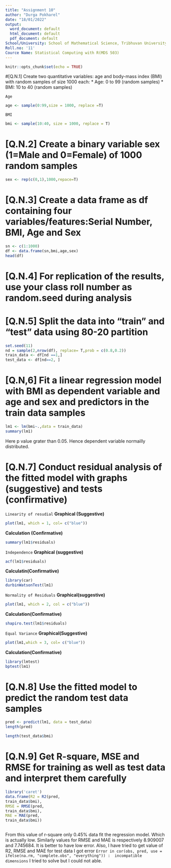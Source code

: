 ```yaml
---
title: "Assignment 10"
author: "Durga Pokharel"
date: "18/01/2022"
output:
  word_document: default
  html_document: default
  pdf_document: default
School/University: School of Mathematical Science, Tribhuvan University, Nepal
Roll.no: '11'
Cource Name: Statistical Computing with R(MDS 503)
---
```


```r
knitr::opts_chunk$set(echo = TRUE)
```

#[Q.N.1] Create two quantitative variables: age and body-mass index (BMI) with random samples of size 1000 each:
     * Age: 0 to 99 (random samples)
     * BMI: 10 to 40 (random samples)
     
`Age`

```r
age <- sample(0:99,size = 1000, replace =T)


```

`BMI`
```r
bmi <- sample(10:40, size = 1000, replace = T)
```

# [Q.N.2] Create a binary variable sex (1=Male and 0=Female) of 1000 random samples


```r
sex <- rep(c(0,1),1000,repace=T)


```
# [Q.N.3] Create a data frame as df containing four variables/features:Serial Number, BMI, Age and Sex

```r
sn <- c(1:1000)
df <- data.frame(sn,bmi,age,sex)
head(df)
```

# [Q.N.4] For replication of the results, use your class roll number as random.seed during analysis
# [Q.N.5] Split the data into “train” and “test” data using 80-20 partition
```r
set.seed(11)
nd = sample(2,nrow(df), replace= T,prob = c(0.8,0.2))
train_data <- df[nd ==1,]
test_data <- df[nd==2, ]
```

# [Q.N,6] Fit a linear regression model with BMI as dependent variable and age and sex and predictors in the train data samples

```r
lm1 <- lm(bmi~.,data = train_data)
summary(lm1)
```
Here p value grater than 0.05. Hence dependent variable normailly distributed. 

# [Q.N.7] Conduct residual analysis of the fitted model with graphs (suggestive) and tests (confirmative)

`Linearity of resudial`
**Graphical (Suggestive)**
```r
plot(lm1, which = 1, col= c("blue"))
```

**Calculation (Confirmative)** 
```r
summary(lm1$residuals)
```

`Independence`
**Graphical (suggestive)**
```r
acf(lm1$residuals)
```

**Calculatin(Confirmative)**
```r
library(car)
durbinWatsonTest(lm1)
```

`Normality of Residuals`
**Graphical(suggestive)**
```r
plot(lm1, which = 2, col = c("blue"))
```
**Calculation(Confirmative)**
```r
shapiro.test(lm1$residuals)
```


`Equal Variance `
**Graphical(Suggestive)**
```r
plot(lm1,which = 3, col= c("blue"))
```


**Calculation(Confirmative)**
```r
library(lmtest)
bptest(lm1)
```
# [Q.N.8] Use the fitted model to predict the random test data samples
```r
pred <- predict(lm1, data = test_data)
length(pred)
```


```r
length(test_data$bmi)
```

# [Q.N.9] Get R-square, MSE and RMSE for training as well as test data and interpret them carefully


```r
library('caret')
data.frame(R2 = R2(pred, 
train_data$bmi),
RMSE = RMSE(pred, 
train_data$bmi),
MAE = MAE(pred, 
train_data$bmi))



```


From this value of r-square only 0.45% data fit the regression model. Which is actually low. Similarly values for RMSE and MAE is respectively 8.909007 and 7.745684. It is better to have low error. Also, I have tried to get value of R2, RMSE and MAE for test data I got error `Error in cor(obs, pred, use = ifelse(na.rm, "complete.obs", "everything")) : 
incompatible dimensions` I tried to solve but I could not able.





